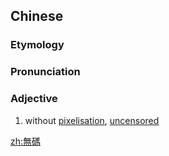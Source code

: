 {{also|无码}}
==Chinese==
{{zh-forms|s=无码}}
{{wikipedia|lang=zh}}

===Etymology===
{{zh-compound|無|碼|not have|mosaic, pixelisation}}

===Pronunciation===
{{zh-pron
|m=wúmǎ
|c=mou4 maa5
|cat=a
}}

===Adjective===
{{zh-adj}}

# without [[pixelisation]], [[uncensored]]

{{zh-cat|Sex}}

[[zh:無碼]]